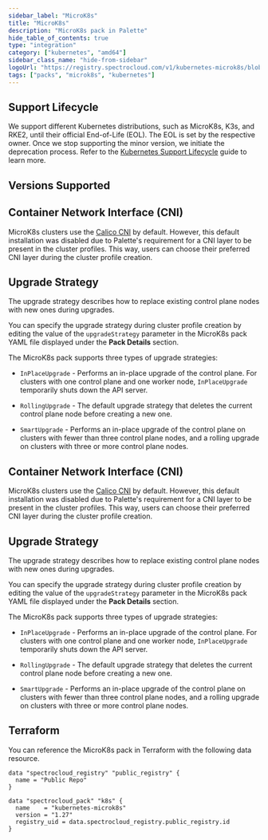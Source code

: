 ```yaml
---
sidebar_label: "MicroK8s"
title: "MicroK8s"
description: "MicroK8s pack in Palette"
hide_table_of_contents: true
type: "integration"
category: ["kubernetes", "amd64"]
sidebar_class_name: "hide-from-sidebar"
logoUrl: "https://registry.spectrocloud.com/v1/kubernetes-microk8s/blobs/sha256:b971b64f62e2e67b0a166316f96e6f4211aacea6e28459bb89275e8882ade985?type=image.webp"
tags: ["packs", "microk8s", "kubernetes"]
---
```


<RedirectPackPage packName="kubernetes-microk8s" />

## Support Lifecycle

We support different Kubernetes distributions, such as MicroK8s, K3s, and RKE2, until their official End-of-Life (EOL).
The EOL is set by the respective owner. Once we stop supporting the minor version, we initiate the deprecation process.
Refer to the [Kubernetes Support Lifecycle](kubernetes-support.md#other-kubernetes-distributions) guide to learn more.

## Versions Supported

<Tabs queryString="parent">

<!-- <TabItem label="1.28.x" value="1.28.x">

### Usage

To use MicroK8s, select it as the Kubernetes distribution when choosing the Kubernetes layer during the cluster profile
creation. Remember that the cloud type must be either AWS or MAAS, and the OS layer must be Ubuntu 22.04.

![A view of the cluster profile Kubernetes selection screen](/integrations_microk8s_cluster-profile-view.webp)

:::info

MicroK8s clusters use the [Calico CNI](https://microk8s.io/docs/change-cidr) by default. However, this default
installation was disabled due to Palette's requirement for a CNI layer to be present in the cluster profiles. This way,
users can choose their preferred CNI layer during the cluster profile creation.

:::

#### Upgrade Strategy

The upgrade strategy describes how to replace existing control plane nodes with new ones during upgrades.

You can specify the upgrade strategy during cluster profile creation by editing the value of the `upgradeStrategy`
parameter in the MicroK8s pack YAML file displayed under the **Pack Details** section.

:::warning

Before upgrading your cluster, review the [Known Issues](../release-notes/known-issues.md) and the
[Kubernetes Upgrades](kubernetes-support.md#kubernetes-upgrades) pages to learn about the limitations associated with
MicroK8s upgrades.

:::

The MicroK8s pack supports three types of upgrade strategies:

- `InPlaceUpgrade` - Performs an in-place upgrade of the control plane. For clusters with one control plane and one
  worker node, `InPlaceUpgrade` temporarily shuts down the API server.

- `RollingUpgrade` - The default upgrade strategy that deletes the current control plane node before creating a new one.

- `SmartUpgrade` - Performs an in-place upgrade of the control plane on clusters with fewer than three control plane
  nodes, and a rolling upgrade on clusters with three or more control plane nodes.

#### Using MicroK8s with the AWS EBS Pack

When using the [AWS EBS pack](./aws-ebs.md) with MicroK8s, you need to change the EBS CSI pack `node.kubelet` parameter
from `/var/lib/kubelet` to `/var/snap/microk8s/common/var/lib/kubelet`.

```yaml {3}
node:
  env: []
  kubeletPath: /var/lib/kubelet
```

```yaml {3}
node:
  env: []
  kubeletPath: /var/snap/microk8s/common/var/lib/kubelet
```

</TabItem> -->

<TabItem label="1.27.x" value="1.27.x">

## Container Network Interface (CNI)

MicroK8s clusters use the [Calico CNI](https://microk8s.io/docs/change-cidr) by default. However, this default
installation was disabled due to Palette's requirement for a CNI layer to be present in the cluster profiles. This way,
users can choose their preferred CNI layer during the cluster profile creation.

## Upgrade Strategy

The upgrade strategy describes how to replace existing control plane nodes with new ones during upgrades.

You can specify the upgrade strategy during cluster profile creation by editing the value of the `upgradeStrategy`
parameter in the MicroK8s pack YAML file displayed under the **Pack Details** section.

The MicroK8s pack supports three types of upgrade strategies:

- `InPlaceUpgrade` - Performs an in-place upgrade of the control plane. For clusters with one control plane and one
  worker node, `InPlaceUpgrade` temporarily shuts down the API server.

- `RollingUpgrade` - The default upgrade strategy that deletes the current control plane node before creating a new one.

- `SmartUpgrade` - Performs an in-place upgrade of the control plane on clusters with fewer than three control plane
  nodes, and a rolling upgrade on clusters with three or more control plane nodes.

</TabItem>

<TabItem label="1.26.x" value="1.26.x">

## Container Network Interface (CNI)

MicroK8s clusters use the [Calico CNI](https://microk8s.io/docs/change-cidr) by default. However, this default
installation was disabled due to Palette's requirement for a CNI layer to be present in the cluster profiles. This way,
users can choose their preferred CNI layer during the cluster profile creation.

## Upgrade Strategy

The upgrade strategy describes how to replace existing control plane nodes with new ones during upgrades.

You can specify the upgrade strategy during cluster profile creation by editing the value of the `upgradeStrategy`
parameter in the MicroK8s pack YAML file displayed under the **Pack Details** section.

The MicroK8s pack supports three types of upgrade strategies:

- `InPlaceUpgrade` - Performs an in-place upgrade of the control plane. For clusters with one control plane and one
  worker node, `InPlaceUpgrade` temporarily shuts down the API server.

- `RollingUpgrade` - The default upgrade strategy that deletes the current control plane node before creating a new one.

- `SmartUpgrade` - Performs an in-place upgrade of the control plane on clusters with fewer than three control plane
  nodes, and a rolling upgrade on clusters with three or more control plane nodes.

</TabItem>
</Tabs>

## Terraform

You can reference the MicroK8s pack in Terraform with the following data resource.

```hcl
data "spectrocloud_registry" "public_registry" {
  name = "Public Repo"
}

data "spectrocloud_pack" "k8s" {
  name    = "kubernetes-microk8s"
  version = "1.27"
  registry_uid = data.spectrocloud_registry.public_registry.id
}
```
